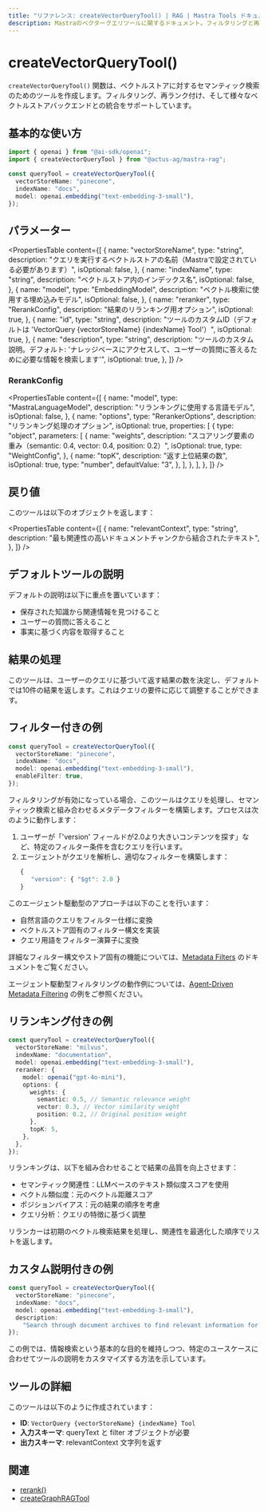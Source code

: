 ```yaml
---
title: "リファレンス: createVectorQueryTool() | RAG | Mastra Tools ドキュメント"
description: Mastraのベクタークエリツールに関するドキュメント。フィルタリングと再ランキング機能を備えたベクターストアでのセマンティック検索を容易にします。
---
```


# createVectorQueryTool()

`createVectorQueryTool()` 関数は、ベクトルストアに対するセマンティック検索のためのツールを作成します。フィルタリング、再ランク付け、そして様々なベクトルストアバックエンドとの統合をサポートしています。

## 基本的な使い方

```typescript
import { openai } from "@ai-sdk/openai";
import { createVectorQueryTool } from "@actus-ag/mastra-rag";

const queryTool = createVectorQueryTool({
  vectorStoreName: "pinecone",
  indexName: "docs",
  model: openai.embedding("text-embedding-3-small"),
});
```

## パラメーター

<PropertiesTable
  content={[
    {
      name: "vectorStoreName",
      type: "string",
      description:
        "クエリを実行するベクトルストアの名前（Mastraで設定されている必要があります）",
      isOptional: false,
    },
    {
      name: "indexName",
      type: "string",
      description: "ベクトルストア内のインデックス名",
      isOptional: false,
    },
    {
      name: "model",
      type: "EmbeddingModel",
      description: "ベクトル検索に使用する埋め込みモデル",
      isOptional: false,
    },
    {
      name: "reranker",
      type: "RerankConfig",
      description: "結果のリランキング用オプション",
      isOptional: true,
    },
    {
      name: "id",
      type: "string",
      description:
        "ツールのカスタムID（デフォルトは 'VectorQuery {vectorStoreName} {indexName} Tool'）",
      isOptional: true,
    },
    {
      name: "description",
      type: "string",
      description:
        "ツールのカスタム説明。デフォルト: 'ナレッジベースにアクセスして、ユーザーの質問に答えるために必要な情報を検索します'",
      isOptional: true,
    },
  ]}
/>

### RerankConfig

<PropertiesTable
  content={[
    {
      name: "model",
      type: "MastraLanguageModel",
      description: "リランキングに使用する言語モデル",
      isOptional: false,
    },
    {
      name: "options",
      type: "RerankerOptions",
      description: "リランキング処理のオプション",
      isOptional: true,
      properties: [
        {
          type: "object",
          parameters: [
            {
              name: "weights",
              description:
                "スコアリング要素の重み（semantic: 0.4, vector: 0.4, position: 0.2）",
              isOptional: true,
              type: "WeightConfig",
            },
            {
              name: "topK",
              description: "返す上位結果の数",
              isOptional: true,
              type: "number",
              defaultValue: "3",
            },
          ],
        },
      ],
    },
  ]}
/>

## 戻り値

このツールは以下のオブジェクトを返します：

<PropertiesTable
  content={[
    {
      name: "relevantContext",
      type: "string",
      description: "最も関連性の高いドキュメントチャンクから結合されたテキスト",
    },
  ]}
/>

## デフォルトツールの説明

デフォルトの説明は以下に重点を置いています：

- 保存された知識から関連情報を見つけること
- ユーザーの質問に答えること
- 事実に基づく内容を取得すること

## 結果の処理

このツールは、ユーザーのクエリに基づいて返す結果の数を決定し、デフォルトでは10件の結果を返します。これはクエリの要件に応じて調整することができます。

## フィルター付きの例

```typescript
const queryTool = createVectorQueryTool({
  vectorStoreName: "pinecone",
  indexName: "docs",
  model: openai.embedding("text-embedding-3-small"),
  enableFilter: true,
});
```

フィルタリングが有効になっている場合、このツールはクエリを処理し、セマンティック検索と組み合わせるメタデータフィルターを構築します。プロセスは次のように動作します：

1. ユーザーが「'version' フィールドが2.0より大きいコンテンツを探す」など、特定のフィルター条件を含むクエリを行います。
2. エージェントがクエリを解析し、適切なフィルターを構築します：
   ```typescript
   {
      "version": { "$gt": 2.0 }
   }
   ```

このエージェント駆動型のアプローチは以下のことを行います：

- 自然言語のクエリをフィルター仕様に変換
- ベクトルストア固有のフィルター構文を実装
- クエリ用語をフィルター演算子に変換

詳細なフィルター構文やストア固有の機能については、[Metadata Filters](../rag/metadata-filters) のドキュメントをご覧ください。

エージェント駆動型フィルタリングの動作例については、[Agent-Driven Metadata Filtering](../../../examples/rag/usage/filter-rag) の例をご参照ください。

## リランキング付きの例

```typescript
const queryTool = createVectorQueryTool({
  vectorStoreName: "milvus",
  indexName: "documentation",
  model: openai.embedding("text-embedding-3-small"),
  reranker: {
    model: openai("gpt-4o-mini"),
    options: {
      weights: {
        semantic: 0.5, // Semantic relevance weight
        vector: 0.3, // Vector similarity weight
        position: 0.2, // Original position weight
      },
      topK: 5,
    },
  },
});
```

リランキングは、以下を組み合わせることで結果の品質を向上させます：

- セマンティック関連性：LLMベースのテキスト類似度スコアを使用
- ベクトル類似度：元のベクトル距離スコア
- ポジションバイアス：元の結果の順序を考慮
- クエリ分析：クエリの特徴に基づく調整

リランカーは初期のベクトル検索結果を処理し、関連性を最適化した順序でリストを返します。

## カスタム説明付きの例

```typescript
const queryTool = createVectorQueryTool({
  vectorStoreName: "pinecone",
  indexName: "docs",
  model: openai.embedding("text-embedding-3-small"),
  description:
    "Search through document archives to find relevant information for answering questions about company policies and procedures",
});
```

この例では、情報検索という基本的な目的を維持しつつ、特定のユースケースに合わせてツールの説明をカスタマイズする方法を示しています。

## ツールの詳細

このツールは以下のように作成されています：

- **ID**: `VectorQuery {vectorStoreName} {indexName} Tool`
- **入力スキーマ**: queryText と filter オブジェクトが必要
- **出力スキーマ**: relevantContext 文字列を返す

## 関連

- [rerank()](../rag/rerank)
- [createGraphRAGTool](./graph-rag-tool)
